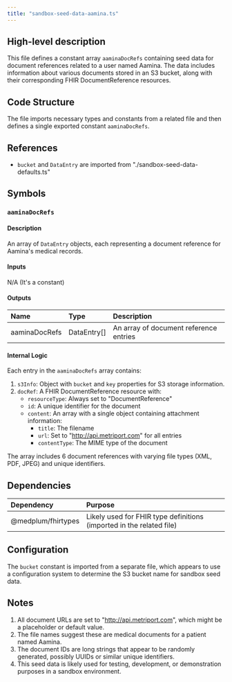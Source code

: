 ```yaml
---
title: "sandbox-seed-data-aamina.ts"
---
```


## High-level description
This file defines a constant array `aaminaDocRefs` containing seed data for document references related to a user named Aamina. The data includes information about various documents stored in an S3 bucket, along with their corresponding FHIR DocumentReference resources.

## Code Structure
The file imports necessary types and constants from a related file and then defines a single exported constant `aaminaDocRefs`.

## References
- `bucket` and `DataEntry` are imported from "./sandbox-seed-data-defaults.ts"

## Symbols

### `aaminaDocRefs`
#### Description
An array of `DataEntry` objects, each representing a document reference for Aamina's medical records.

#### Inputs
N/A (It's a constant)

#### Outputs
| Name | Type | Description |
|:-----|:-----|:------------|
| aaminaDocRefs | DataEntry[] | An array of document reference entries |

#### Internal Logic
Each entry in the `aaminaDocRefs` array contains:
1. `s3Info`: Object with `bucket` and `key` properties for S3 storage information.
2. `docRef`: A FHIR DocumentReference resource with:
   - `resourceType`: Always set to "DocumentReference"
   - `id`: A unique identifier for the document
   - `content`: An array with a single object containing attachment information:
     - `title`: The filename
     - `url`: Set to "http://api.metriport.com" for all entries
     - `contentType`: The MIME type of the document

The array includes 6 document references with varying file types (XML, PDF, JPEG) and unique identifiers.

## Dependencies
| Dependency | Purpose |
|:-----------|:--------|
| @medplum/fhirtypes | Likely used for FHIR type definitions (imported in the related file) |

## Configuration
The `bucket` constant is imported from a separate file, which appears to use a configuration system to determine the S3 bucket name for sandbox seed data.

## Notes
1. All document URLs are set to "http://api.metriport.com", which might be a placeholder or default value.
2. The file names suggest these are medical documents for a patient named Aamina.
3. The document IDs are long strings that appear to be randomly generated, possibly UUIDs or similar unique identifiers.
4. This seed data is likely used for testing, development, or demonstration purposes in a sandbox environment.